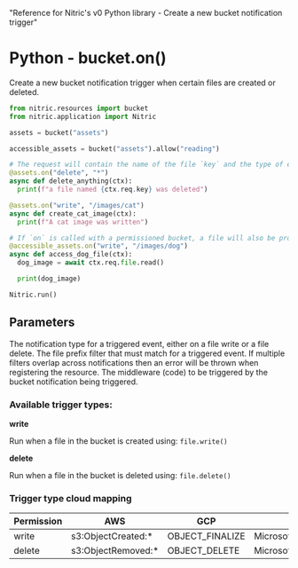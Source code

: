   "Reference for Nitric's v0 Python library - Create a new bucket notification trigger"

# Python - bucket.on()

Create a new bucket notification trigger when certain files are created or deleted.

```python
from nitric.resources import bucket
from nitric.application import Nitric

assets = bucket("assets")

accessible_assets = bucket("assets").allow("reading")

# The request will contain the name of the file `key` and the type of event `type`
@assets.on("delete", "*")
async def delete_anything(ctx):
  print(f"a file named {ctx.req.key} was deleted")

@assets.on("write", "/images/cat")
async def create_cat_image(ctx):
  print(f"A cat image was written")

# If `on` is called with a permissioned bucket, a file will also be provided with the request
@accessible_assets.on("write", "/images/dog")
async def access_dog_file(ctx):
  dog_image = await ctx.req.file.read()

  print(dog_image)

Nitric.run()
```

## Parameters

<Properties>
  <Property name="notification type" type="string" required>
    The notification type for a triggered event, either on a file write or a
    file delete.
  </Property>
  <Property name="notification prefix filter" type="string" required>
    The file prefix filter that must match for a triggered event. If multiple
    filters overlap across notifications then an error will be thrown when
    registering the resource.
  </Property>
  <Property name="middleware" type="BucketNotificationMiddleware" required>
    The middleware (code) to be triggered by the bucket notification being
    triggered.
  </Property>
</Properties>

### Available trigger types:

**write**

Run when a file in the bucket is created using: `file.write()`

**delete**

Run when a file in the bucket is deleted using: `file.delete()`

### Trigger type cloud mapping

| Permission | AWS                 | GCP             | Azure                         |
| ---------- | ------------------- | --------------- | ----------------------------- |
| write      | s3:ObjectCreated:\* | OBJECT_FINALIZE | Microsoft.Storage.BlobCreated |
| delete     | s3:ObjectRemoved:\* | OBJECT_DELETE   | Microsoft.Storage.BlobDeleted |
